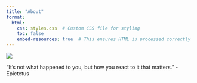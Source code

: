 ```yaml
---
title: "About"
format:
  html:
    css: styles.css  # Custom CSS file for styling
    toc: false
    embed-resources: true  # This ensures HTML is processed correctly
---
```


![](images/Basir-Greatwall.jpg)

::: red-background
“It’s not what happened to you, but how you react to it that matters.” - Epictetus
:::
